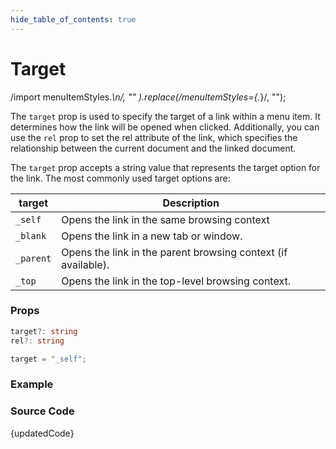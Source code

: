 ```yaml
---
hide_table_of_contents: true
---
```



# Target

  /import menuItemStyles.*\n/,
  ""
).replace(/menuItemStyles={.*}/, "");

The `target` prop is used to specify the target of a link within a menu item. It determines how the link will be opened when clicked. Additionally, you can use the `rel` prop to set the rel attribute of the link, which specifies the relationship between the current document and the linked document.

The `target` prop accepts a string value that represents the target option for the link. The most commonly used target options are:

| target    | Description                                                   |
| --------- | ------------------------------------------------------------- |
| `_self`   | Opens the link in the same browsing context                   |
| `_blank`  | Opens the link in a new tab or window.                        |
| `_parent` | Opens the link in the parent browsing context (if available). |
| `_top`    | Opens the link in the top-level browsing context.             |

### Props

```ts noCopy
target?: string
rel?: string
```

```ts noCopy title='Default Value'
target = "_self";
```

### Example

<BrowserWindow url="/horizontal-menu/menu-item/target">
  <Provider>
    <Target />
  </Provider>
</BrowserWindow>

### Source Code

<TsToJsCodeSnippet>{updatedCode}</TsToJsCodeSnippet>
